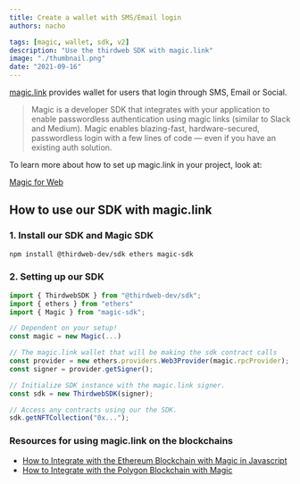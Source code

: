 ```yaml
---
title: Create a wallet with SMS/Email login
authors: nacho

tags: [magic, wallet, sdk, v2]
description: "Use the thirdweb SDK with magic.link"
image: "./thumbnail.png"
date: "2021-09-16"
---
```


[magic.link](https://magic.link/) provides wallet for users that login through SMS, Email or Social.

> Magic is a developer SDK that integrates with your application to enable passwordless authentication using magic links (similar to Slack and Medium). Magic enables blazing-fast, hardware-secured, passwordless login with a few lines of code — even if you have an existing auth solution.

To learn more about how to set up magic.link in your project, look at:

[Magic for Web](https://magic.link/docs/login-methods/email/integration/web)

## How to use our SDK with magic.link

### 1. Install our SDK and Magic SDK

```bash
npm install @thirdweb-dev/sdk ethers magic-sdk
```

### 2. Setting up our SDK

```ts
import { ThirdwebSDK } from "@thirdweb-dev/sdk";
import { ethers } from "ethers"
import { Magic } from "magic-sdk";

// Dependent on your setup!
const magic = new Magic(...)

// The magic.link wallet that will be making the sdk contract calls
const provider = new ethers.providers.Web3Provider(magic.rpcProvider);
const signer = provider.getSigner();

// Initialize SDK instance with the magic.link signer.
const sdk = new ThirdwebSDK(signer);

// Access any contracts using our the SDK.
sdk.getNFTCollection("0x...");
```

### Resources for using magic.link on the blockchains

- [How to Integrate with the Ethereum Blockchain with Magic in Javascript](https://magic.link/docs/advanced/blockchains/ethereum/javascript)
- [How to Integrate with the Polygon Blockchain with Magic](https://magic.link/docs/advanced/blockchains/polygon)
